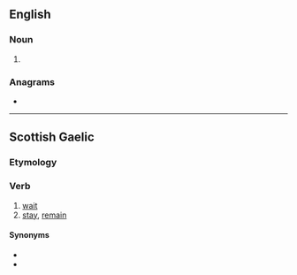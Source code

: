 {{also|féith}}
==English==

===Noun===
{{en-noun}}

# {{obsolete spelling of|faith|lang=en}}

===Anagrams===
* {{anagrams|en|thief}}

----

==Scottish Gaelic==

===Etymology===
{{rfe|lang=gd}}

===Verb===
{{gd-verb|past=dh'fheith|fut=feithidh|vn=feitheamh|pp=feithte}}

# [[wait]]
# [[stay]], [[remain]]

====Synonyms====
* {{l|gd|fan}}
* {{l|gd|fuirich}}